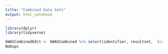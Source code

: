 ```yaml
---
title: "Combined Data Sets"
output: html_notebook
---
```

```r
library(dplyr)
library(tidyverse)
```


```r
GWASCombinedEdit <- GWASCombined %>% select(identifier, resultset, `Associated Gene`, Chromosome, `Chromosome Position`, pvalue) %>% arrange(Chromosome)
NoDups
```

